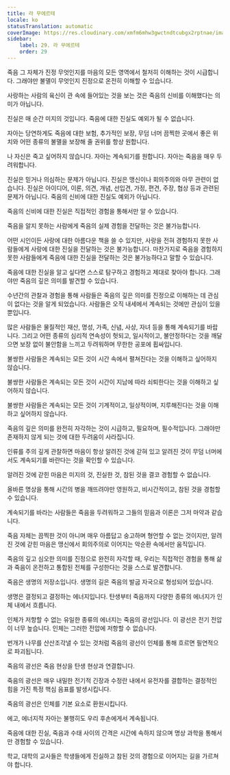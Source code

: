 ```yaml
---
title: 라 무에르테
locale: ko
statusTranslation: automatic
coverImage: https://res.cloudinary.com/xmfm6mhw3gwctndtcubgx2rptnae/image/upload/v1740337243/small_cover_educacion_fundamental_a051170f1c.webp
sidebar:
    label: 29. 라 무에르테
    order: 29
---
```

죽음 그 자체가 진정 무엇인지를 마음의 모든 영역에서 철저히 이해하는 것이 시급합니다. 그래야만 불멸이 무엇인지 진정으로 온전히 이해할 수 있습니다.

사랑하는 사람의 육신이 관 속에 들어있는 것을 보는 것은 죽음의 신비를 이해했다는 의미가 아닙니다.

진실은 매 순간 미지의 것입니다. 죽음에 대한 진실도 예외가 될 수 없습니다.

자아는 당연하게도 죽음에 대한 보험, 추가적인 보장, 무덤 너머 끔찍한 곳에서 좋은 위치와 어떤 종류의 불멸을 보장해 줄 권위를 항상 원합니다.

나 자신은 죽고 싶어하지 않습니다. 자아는 계속되기를 원합니다. 자아는 죽음을 매우 두려워합니다.

진실은 믿거나 의심하는 문제가 아닙니다. 진실은 맹신이나 회의주의와 아무 관련이 없습니다. 진실은 아이디어, 이론, 의견, 개념, 선입견, 가정, 편견, 주장, 협상 등과 관련된 문제가 아닙니다. 죽음의 신비에 대한 진실도 예외가 아닙니다.

죽음의 신비에 대한 진실은 직접적인 경험을 통해서만 알 수 있습니다.

죽음을 알지 못하는 사람에게 죽음의 실제 경험을 전달하는 것은 불가능합니다.

어떤 시인이든 사랑에 대한 아름다운 책을 쓸 수 있지만, 사랑을 전혀 경험하지 못한 사람들에게 사랑에 대한 진실을 전달하는 것은 불가능합니다. 마찬가지로 죽음을 경험하지 못한 사람들에게 죽음에 대한 진실을 전달하는 것은 불가능하다고 말할 수 있습니다.

죽음에 대한 진실을 알고 싶다면 스스로 탐구하고 경험하고 제대로 찾아야 합니다. 그래야만 죽음의 깊은 의미를 발견할 수 있습니다.

수년간의 관찰과 경험을 통해 사람들은 죽음의 깊은 의미를 진정으로 이해하는 데 관심이 없다는 것을 알게 되었습니다. 사람들은 오직 내세에서 계속되는 것에만 관심이 있을 뿐입니다.

많은 사람들은 물질적인 재산, 명성, 가족, 신념, 사상, 자녀 등을 통해 계속되기를 바랍니다. 그리고 어떤 종류의 심리적 연속성이 헛되고, 일시적이고, 불안정하다는 것을 깨달으면 보장 없이 불안함을 느끼고 두려워하며 무한한 공포에 휩싸입니다.

불쌍한 사람들은 계속되는 모든 것이 시간 속에서 펼쳐진다는 것을 이해하고 싶어하지 않습니다.

불쌍한 사람들은 계속되는 모든 것이 시간이 지남에 따라 쇠퇴한다는 것을 이해하고 싶어하지 않습니다.

불쌍한 사람들은 계속되는 모든 것이 기계적이고, 일상적이며, 지루해진다는 것을 이해하고 싶어하지 않습니다.

죽음의 깊은 의미를 완전히 자각하는 것이 시급하고, 필요하며, 필수적입니다. 그래야만 존재하지 않게 되는 것에 대한 두려움이 사라집니다.

인류를 주의 깊게 관찰하면 마음이 항상 알려진 것에 갇혀 있고 알려진 것이 무덤 너머에서도 계속되기를 바란다는 것을 확인할 수 있습니다.

알려진 것에 갇힌 마음은 미지의 것, 진실한 것, 참된 것을 결코 경험할 수 없습니다.

올바른 명상을 통해 시간의 병을 깨뜨려야만 영원하고, 비시간적이고, 참된 것을 경험할 수 있습니다.

계속되기를 바라는 사람들은 죽음을 두려워하고 그들의 믿음과 이론은 그저 마약과 같습니다.

죽음 자체는 끔찍한 것이 아니며 매우 아름답고 숭고하며 형언할 수 없는 것이지만, 알려진 것에 갇힌 마음은 맹신에서 회의주의로 이어지는 악순환 속에서만 움직입니다.

죽음의 깊고 심오한 의미를 진정으로 완전히 자각할 때, 우리는 직접적인 경험을 통해 삶과 죽음이 온전하고 통합된 전체를 구성한다는 것을 스스로 발견합니다.

죽음은 생명의 저장소입니다. 생명의 길은 죽음의 발굽 자국으로 형성되어 있습니다.

생명은 결정되고 결정하는 에너지입니다. 탄생부터 죽음까지 다양한 종류의 에너지가 인체 내에서 흐릅니다.

인체가 저항할 수 없는 유일한 종류의 에너지는 죽음의 광선입니다. 이 광선은 전기 전압이 너무 높습니다. 인체는 그러한 전압에 저항할 수 없습니다.

번개가 나무를 산산조각낼 수 있는 것처럼 죽음의 광선이 인체를 통해 흐르면 필연적으로 파괴됩니다.

죽음의 광선은 죽음 현상을 탄생 현상과 연결합니다.

죽음의 광선은 매우 내밀한 전기적 긴장과 수정란 내에서 유전자를 결합하는 결정적인 힘을 가진 특정 핵심 음표를 발생시킵니다.

죽음의 광선은 인체를 기본 요소로 환원시킵니다.

에고, 에너지적 자아는 불행히도 우리 후손에게서 계속됩니다.

죽음에 대한 진실, 죽음과 수태 사이의 간격은 시간에 속하지 않으며 명상 과학을 통해서만 경험할 수 있습니다.

학교, 대학의 교사들은 학생들에게 진실하고 참된 것의 경험으로 이어지는 길을 가르쳐야 합니다.
